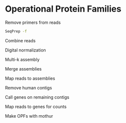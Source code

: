 Operational Protein Families
=====

Remove primers from reads

```bash
SeqPrep -f
```

Combine reads

Digital normalization

Multi-k assembly

Merge assemblies

Map reads to assemblies

Remove human contigs

Call genes on remaining contigs

Map reads to genes for counts

Make OPFs with mothur